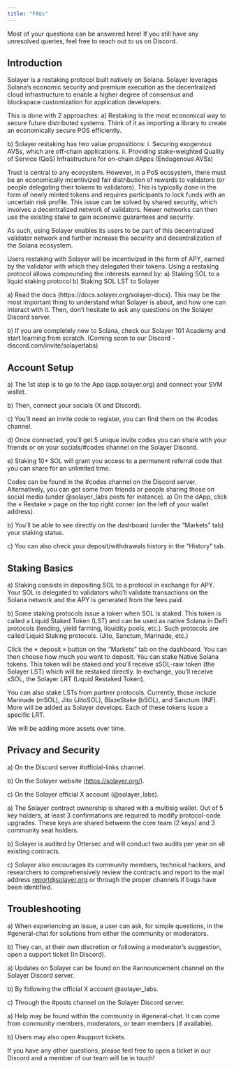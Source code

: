 ```yaml
---
title: "FAQs"
---
```


Most of your questions can be answered here! If you still have any unresolved queries, feel free to reach out to us on Discord.

## Introduction

<Accordion title="What is Solayer?">
  Solayer is a restaking protocol built natively on Solana. Solayer leverages Solana’s economic security and premium execution as the decentralized cloud infrastructure to enable a higher degree of consensus and blockspace customization for application developers.

  This is done with 2 approaches:
  a) Restaking is the most economical way to secure future distributed systems. Think of it as importing a library to create an economically secure POS efficiently.
  
  b) Solayer restaking has two value propositions:
  i. Securing exogenous AVSs, which are off-chain applications.
  ii. Providing stake-weighted Quality of Service (QoS) Infrastructure for on-chain dApps (Endogenous AVSs)
</Accordion>

<Accordion title="Why should I use Solayer?">
  Trust is central to any ecosystem. However, in a PoS ecosystem, there must be an economically incentivized fair distribution of rewards to validators (or people delegating their tokens to validators). This is typically done in the form of newly minted tokens and requires participants to lock funds with an uncertain risk profile. This issue can be solved by shared security, which involves a decentralized network of validators. Newer networks can then use the existing stake to gain economic guarantees and security.

  As such, using Solayer enables its users to be part of this decentralized validator network and further increase the security and decentralization of the Solana ecosystem.

  Users restaking with Solayer will be incentivized in the form of APY, earned by the validator with which they delegated their tokens. Using a restaking protocol allows compounding the interests earned by:
  a) Staking SOL to a liquid staking protocol
  b) Staking SOL LST to Solayer
</Accordion>

<Accordion title="How do I get started with Solayer?">
  a) Read the docs (https://docs.solayer.org/solayer-docs). This may be the most important thing to understand what Solayer is about, and how one can interact with it. Then, don’t hesitate to ask any questions on the Solayer Discord server.

  b) If you are completely new to Solana, check our Solayer 101 Academy and start learning from scratch. (Coming soon to our Discord - discord.com/invite/solayerlabs)
</Accordion>

## Account Setup

<Accordion title="How do I create a Solayer account?">
  a) The 1st step is to go to the App (app.solayer.org) and connect your SVM wallet.

  b) Then, connect your socials (X and Discord).

  c) You’ll need an invite code to register, you can find them on the #codes channel.

  d) Once connected, you’ll get 5 unique invite codes you can share with your friends or on your socials/#codes channel on the Solayer Discord.

  e) Staking 10+ SOL will grant you access to a permanent referral code that you can share for an unlimited time.
</Accordion>

<Accordion title="How to get Solayer Codes?">
  Codes can be found in the #codes channel on the Discord server. Alternatively, you can get some from friends or people sharing those on social media (under @solayer_labs posts for instance).
</Accordion>

<Accordion title="How to check my staking status?">
  a) On the dApp, click the « Restake » page on the top right corner (on the left of your wallet address).

  b) You’ll be able to see directly on the dashboard (under the “Markets” tab) your staking status.

  c) You can also check your deposit/withdrawals history in the “History” tab.
</Accordion>

## Staking Basics

<Accordion title="What is staking?">
  a) Staking consists in depositing SOL to a protocol in exchange for APY. Your SOL is delegated to validators who’ll validate transactions on the Solana network and the APY is generated from the fees paid.

  b) Some staking protocols issue a token when SOL is staked. This token is called a Liquid Staked Token (LST) and can be used as native Solana in DeFi protocols (lending, yield farming, liquidity pools, etc.). Such protocols are called Liquid Staking protocols. (Jito, Sanctum, Marinade, etc.)
</Accordion>

<Accordion title="How do I start staking with Solayer?">
  Click the « deposit » button on the “Markets” tab on the dashboard. You can then choose how much you want to deposit.
</Accordion>

<Accordion title="What assets can I stake with Solayer?">
  You can stake Native Solana tokens. This token will be staked and you’ll receive sSOL-raw token (the Solayer LST) which will be restaked directly. In exchange, you’ll receive sSOL, the Solayer LRT (Liquid Restaked Token).

  You can also stake LSTs from partner protocols. Currently, those include Marinade (mSOL), Jito (JitoSOL), BlazeStake (bSOL), and Sanctum (INF). More will be added as Solayer develops. Each of these tokens issue a specific LRT.

  We will be adding more assets over time.
</Accordion>

## Privacy and Security

<Accordion title="Where can I find verified Solayer links?">
  a) On the Discord server #official-links channel.

  b) On the Solayer website (https://solayer.org/).

  c) On the Solayer official X account (@solayer_labs).
</Accordion>

<Accordion title="How are Solayer staking pools/users protected?">
  a) The Solayer contract ownership is shared with a multisig wallet. Out of 5 key holders, at least 3 confirmations are required to modify protocol-code upgrades. These keys are shared between the core team (2 keys) and 3 community seat holders.

  b) Solayer is audited by Ottersec and will conduct two audits per year on all existing contracts.

  c) Solayer also encourages its community members, technical hackers, and researchers to comprehensively review the contracts and report to the mail address report@solayer.org or through the proper channels if bugs have been identified.
</Accordion>

## Troubleshooting

<Accordion title="What should I do if I'm experiencing issues?">
  a) When experiencing an issue, a user can ask, for simple questions, in the #general-chat for solutions from either the community or moderators.

  b) They can, at their own discretion or following a moderator’s suggestion, open a support ticket (In Discord).
</Accordion>

<Accordion title="Where can I get updates about Solayer?">
  a) Updates on Solayer can be found on the #announcement channel on the Solayer Discord server.

  b) By following the official X account @solayer_labs.

  c) Through the #posts channel on the Solayer Discord server.
</Accordion>

<Accordion title="Where can I find more help if I need it?">
  a) Help may be found within the community in #general-chat. It can come from community members, moderators, or team members (if available).

  b) Users may also open #support tickets.
</Accordion>

If you have any other questions, please feel free to open a ticket in our Discord and a member of our team will be in touch!
